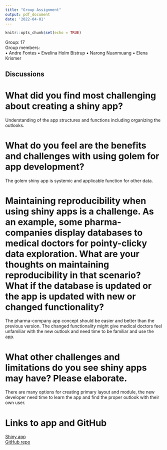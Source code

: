 ```yaml
---
title: "Group Assignment"
output: pdf_document
date: '2022-04-01'
---
```


```r
knitr::opts_chunk$set(echo = TRUE)
```

Group: 17  
Group members:  
• Andre Fontes
• Ewelina Holm Bistrup
• Narong Nuanmuang
• Elena Krismer


## Discussions  
# What did you find most challenging about creating a shiny app?  
Understanding of the app structures and functions including organizing the outlooks.

# What do you feel are the benefits and challenges with using golem for app development?  
The golem shiny app is systemic and applicable function for other data.

# Maintaining reproducibility when using shiny apps is a challenge. As an example, some pharma-companies display databases to medical doctors for pointy-clicky data exploration. What are your thoughts on maintaining reproducibility in that scenario? What if the database is updated or the app is updated with new or changed functionality?  
The pharma-company app concept should be easier and better than the previous version. The changed functionality might give medical doctors feel unfamiliar with the new outlook and need time to be familiar and use the app.

# What other challenges and limitations do you see shiny apps may have? Please elaborate.  
There are many options for creating primary layout and module, the new developer need time to learn the app and find the proper outlook with their own user.


# Links to app and GitHub  
[Shiny app](https://ei3vp1-narong-nuanmuang.shinyapps.io/group17shiny/)  
[GitHub repo](https://github.com/rforbiodatascience22/group_17_shiny) 
